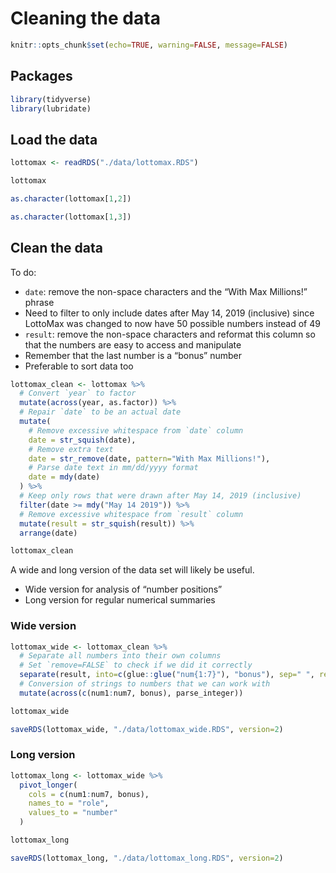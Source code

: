 # Cleaning the data

```r
knitr::opts_chunk$set(echo=TRUE, warning=FALSE, message=FALSE)
```

## Packages

```r
library(tidyverse)
library(lubridate)
```

## Load the data

```r
lottomax <- readRDS("./data/lottomax.RDS")

lottomax

as.character(lottomax[1,2])

as.character(lottomax[1,3])
```

## Clean the data

To do:

- `date`: remove the non-space characters and the "With Max Millions!" phrase
- Need to filter to only include dates after May 14, 2019 (inclusive) since LottoMax
was changed to now have 50 possible numbers instead of 49
- `result`: remove the non-space characters and reformat this column so that the numbers
are easy to access and manipulate
- Remember that the last number is a "bonus" number
- Preferable to sort data too

```r
lottomax_clean <- lottomax %>%
  # Convert `year` to factor
  mutate(across(year, as.factor)) %>%
  # Repair `date` to be an actual date
  mutate(
    # Remove excessive whitespace from `date` column
    date = str_squish(date),
    # Remove extra text
    date = str_remove(date, pattern="With Max Millions!"),
    # Parse date text in mm/dd/yyyy format
    date = mdy(date)
  ) %>%
  # Keep only rows that were drawn after May 14, 2019 (inclusive)
  filter(date >= mdy("May 14 2019")) %>%
  # Remove excessive whitespace from `result` column
  mutate(result = str_squish(result)) %>%
  arrange(date)

lottomax_clean
```

A wide and long version of the data set will likely be useful.

- Wide version for analysis of "number positions"
- Long version for regular numerical summaries

### Wide version

```r
lottomax_wide <- lottomax_clean %>%
  # Separate all numbers into their own columns
  # Set `remove=FALSE` to check if we did it correctly
  separate(result, into=c(glue::glue("num{1:7}"), "bonus"), sep=" ", remove=FALSE) %>%
  # Conversion of strings to numbers that we can work with
  mutate(across(c(num1:num7, bonus), parse_integer)) 

lottomax_wide
```

```r
saveRDS(lottomax_wide, "./data/lottomax_wide.RDS", version=2)
```

### Long version

```r
lottomax_long <- lottomax_wide %>%
  pivot_longer(
    cols = c(num1:num7, bonus),
    names_to = "role",
    values_to = "number"
  )

lottomax_long
```

```r
saveRDS(lottomax_long, "./data/lottomax_long.RDS", version=2)
```
